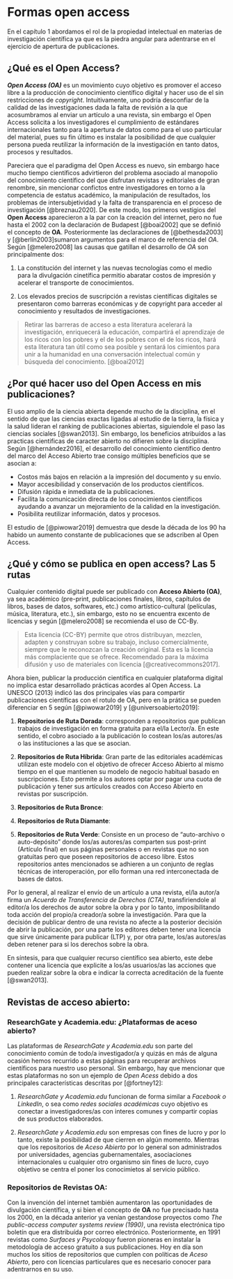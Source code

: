 # Formas open access

En el capítulo 1 abordamos el rol de la propiedad intelectual en materias de investigación científica ya que es la piedra angular para adentrarse en el ejercicio de apertura de publicaciones.

## ¿Qué es el Open Access?

***Open Access (OA)*** es un movimiento cuyo objetivo es promover el acceso libre a la producción de conocimiento científico digital y hacer uso de el sin restricciones de *copyright*. Intuitivamente, uno podría desconfiar de la calidad de las investigaciones dada la falta de revisión a la que acosumbramos al enviar un artículo a una revista, sin embargo el Open Access solicita a los investigadores el cumplimiento de estándares internacionales tanto para la apertura de datos como para el uso particular del material, pues su fin último es instalar la posibilidad de que cualquier persona pueda reutilizar la información de la investigación en tanto datos, procesos y resultados.

Pareciera que el paradigma del Open Access es nuevo, sin embargo hace mucho tiempo científicos advirtieron del problema asociado al manopolio del conocimiento científico del que disfrutan revistas y editoriales de gran renombre, sin mencionar confictos entre investigadores en torno a la competencia de estatus académico, la manipulación de resultados, los problemas de intersubjetividad y la falta de transparencia en el proceso de investigación [@breznau2020]. De este modo, los primeros vestigios del **Open Access** aparecieron a la par con la creación del internet, pero no fue hasta el 2002 con la declaración de Budapest [@boai2002] que se definió el concepto de **OA**. Posteriormente las declaraciones de [@bethesda2003] y [@berlín2003]sumaron argumentos para el marco de referencia del *OA*. Según [@melero2008] las causas que gatillan el desarrollo de *OA* son principalmente dos:

1.  La constitución del internet y las nuevas tecnologías como el medio para la divulgación cinetífica permitio abaratar costos de impresión y acelerar el transporte de conocimientos.

2.  Los elevados precios de suscripción a revistas científicas digitales se presentaron como barreras económicas y de copyright para acceder al conocimiento y resultados de investigaciones.

> Retirar las barreras de acceso a esta literatura acelerará la investigación, enriquecerá la educación, compartirá el aprendizaje de los ricos con los pobres y el de los pobres con el de los ricos, hará esta literatura tan útil como sea posible y sentará los cimientos para unir a la humanidad en una conversación intelectual común y búsqueda del conocimiento. [@boai2012]

## ¿Por qué hacer uso del Open Access en mis publicaciones?

El uso amplio de la ciencia abierta depende mucho de la disciplina, en el sentido de que las ciencias exactas ligadas al estudio de la tierra, la física y la salud lideran el ranking de publicaciones abiertas, siguiendole el paso las ciencias sociales [@swan2013]. Sin embargo, los beneficios atribuídos a las practicas cientificas de caracter abierto no difieren sobre la disciplina. Según [@hernández2016], el desarrollo del conocimiento científico dentro del marco del Acceso Abierto trae consigo múltiples beneficios que se asocian a:

-   Costos más bajos en relación a la impresión del documento y su envío.
-   Mayor accesibilidad y conservación de los productos científicos.
-   Difusión rápida e inmediata de la publicaciones.
-   Facilita la comunicación directa de los conocimientos científicos ayudando a avanzar un mejoramiento de la calidad en la investigación.
-   Posibilita reutilizar información, datos y procesos.

El estudio de [@piwowar2019] demuestra que desde la década de los 90 ha habido un aumento constante de publicaciones que se adscriben al Open Access.

## ¿Qué y cómo se publica en open access? Las 5 rutas

Cualquier contenido digital puede ser publicado con **Acceso Abierto (OA)**, ya sea académico (pre-print, publicaciones finales, libros, capítulos de libros, bases de datos, softwares, etc.) como artístico-cultural (películas, música, literatura, etc.), sin embargo, esto no se encuentra excento de licencias y según [@melero2008] se recomienda el uso de CC-By.

> Esta licencia (CC-BY) permite que otros distribuyan, mezclen, adapten y construyan sobre su trabajo, incluso comercialmente, siempre que le reconozcan la creación original. Esta es la licencia más complaciente que se ofrece. Recomendado para la máxima difusión y uso de materiales con licencia [@creativecommons2017].

Ahora bien, publicar la producción científica en cualquier plataforma digital no implica estar desarrollado prácticas acordes al Open Access. La UNESCO (2013) índicó las dos principales vías para compartir publicaciones científicas con el rotulo de OA, pero en la prática se pueden diferenciar en 5 según [@piwowar2019] y [@universoabierto2019]:

1.  **Repositorios de Ruta Dorada**: corresponden a repositorios que publican trabajos de investigación en forma gratuita para el/la Lector/a. En este sentido, el cobro asociado a la publicación lo costean los/as autores/as o las instituciones a las que se asocian.

2.  **Repositorios de Ruta Híbrida**: Gran parte de las editoriales académicas utilizan este modelo con el objetivo de ofrecer Acceso Abierto al mismo tiempo en el que mantienen su modelo de negocio habitual basado en suscripciones. Esto permite a los autores optar por pagar una cuota de publicación y tener sus artículos creados con Acceso Abierto en revistas por suscripción.

3.  **Repositorios de Ruta Bronce**:

4.  **Repositorios de Ruta Diamante**:

5.  **Repositorios de Ruta Verde**: Consiste en un proceso de "auto-archivo o auto-depósito" donde los/as autores/as comparten sus post-print (Artículo final) en sus páginas personales o en revistas que no son gratuitas pero que poseen repositorios de acceso libre. Estos repositorios antes mencionados se adhieren a un conjunto de reglas técnicas de interoperación, por ello forman una red interconectada de bases de datos.

Por lo general, al realizar el envío de un artículo a una revista, el/la autor/a firma un *Acuerdo de Transferencia de Derechos (CTA)*, transfiriendole al editor/a los derechos de autor sobre la obra y por lo tanto, imposibilitando toda acción del propio/a creador/a sobre la investigación. Para que la decisión de publicar dentro de una revista no afecte a la posterior decisión de abrir la publicación, por una parte los editores deben tener una licencia que sirve únicamente para publicar (LTP) y, por otra parte, los/as autores/as deben retener para si los derechos sobre la obra.

En síntesis, para que cualquier recurso científico sea abierto, este debe contener una licencia que explicite a los/as usuarios/as las acciones que pueden realizar sobre la obra e indicar la correcta acreditación de la fuente [@swan2013].

## Revistas de acceso abierto:

### ResearchGate y Academia.edu: ¿Plataformas de aceso abierto?

Las plataformas de *ResearchGate y Academia.edu* son parte del conocimiento común de todo/a investigador/a y quizás en más de alguna ocasión hemos recurrido a estas páginas para recuperar archivos científicos para nuestro uso personal. Sin embargo, hay que mencionar que estas plataformas no son un ejemplo de *Open Acess* debido a dos principales características descritas por [@fortney12]:

1.  *ResearchGate y Academia.edu* funcionan de forma similar a *Facebook o LinkedIn*, o sea como *redes sociales académicas* cuyo objetivo es conectar a investigadores/as con interes comunes y compartir copias de sus productos elaborados.

2.  *ResearchGate y Academia.edu* son empresas con fines de lucro y por lo tanto, existe la posibilidad de que cierren en algún momento. Mientras que los repositorios de *Aceso Abierto* por lo general son administrados por universidades, agencias gubernamentales, asociaciones internacionales u cualquier otro organismo sin fines de lucro, cuyo objetivo se centra el poner los conocimietos al servicio público.

### Repositorios de Revistas OA:

Con la invención del internet también aumentaron las oportunidades de divulgación científica, y si bien el concepto de **OA** no fue precisado hasta los 2000, en la década anterior ya venían gestandose proyectos como *The public-access computer systems review (1990)*, una revista electrónica tipo boletín que era distribuída por correo electrónico. Posteriormente, en 1991 revistas como *Surfaces y Psycoloquy* fueron pioneras en instalar la metodología de acceso gratuito a sus publicaciones. Hoy en día son muchos los sitios de repositorios que cumplen con políticas de *Aceso Abierto*, pero con licencias particulares que es necesario conocer para adentrarnos en su uso.
